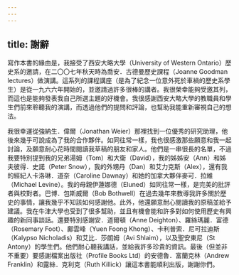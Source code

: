 ```yaml
---
---
---
```

title: 謝辭
---




寫作本書的緣由是，我接受了西安大略大學（University of Western Ontario）歷史系的邀請，在二〇〇七年秋天時為喬安．古德曼歷史課程（Joanne Goodman lectures）做演講。這系列的課程講座（是為了紀念一位意外死於車禍的歷史系學生）是從一九六六年開始的，並邀請過許多很棒的講者。我很榮幸能夠受邀其列，而這也是能夠發表我自己所選主題的好機會。我很感謝西安大略大學的教職員和學生們前來聆聽我的演講，而透過他們的提問和評論，也幫助我能重新審視自己的想法。

我很幸運從強納生．偉爾（Jonathan Weier）那裡找到一位優秀的研究助理，他後來幾乎可說成為了我的合作夥伴。如同往常一樣，我也很感激那些願意和我一起討論，及願意耐心花時間閱讀我草稿的朋友和家人。他們是一串很長的名單，不過我要特別提到我的兄弟湯姆（Tom）和大衛（David），我的姊姊安（Ann）和姊夫彼得．史諾（Peter Snow），我的外甥丹（Dan）和艾力克斯（Alex），還有我的經紀人卡洛琳．道奈（Caroline Dawnay）和她的加拿大夥伴麥可．拉維（Michael Levine）。我的母親伊蓮娜德（Eluned）如同往常一樣，是完美的批評者與校對者。巴博．包斯威爾（Bob Bothwell）在過去幾年來教導我許多關於歷史的事情，讓我幾乎不知該如何感謝他。此外，他還願意耐心閱讀我的原稿並給予建議。我在牛津大學也受到了很多幫助，並且有機會能和許多對如何使用歷史有興趣的新同事談話。還要特別感謝安．道爾頓（Anne Deighton）、羅絲瑪麗．富德（Rosemary Foot）、鄺雲峰（Yuen Foong Khong）、卡利普索．尼可拉迪斯（Kalypso Nicholadis）和艾比．莎朗姆（Avi Shlaim），以及聖安東尼（St Antony）的學生們。他們耐心聽我講話，並給我許多珍貴的資訊。最後（但並非不重要）要感謝檔案出版社（Profile Books Ltd）的安德魯．富蘭克林（Andrew Franklin）和露絲．克利克（Ruth Killick）讓這本書能順利出版，謝謝你們。